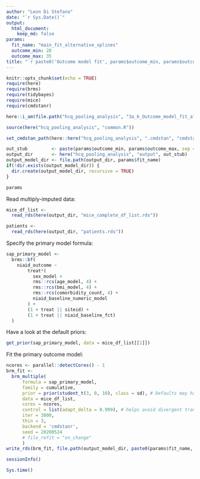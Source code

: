 ```yaml
---
author: "Leon Di Stefano"
date: "`r Sys.Date()`"
output: 
  html_document:
    keep_md: false
params:
  fit_name: "main_fit_alternative_splines"
  outcome_min: 28
  outcome_max: 35
title: "`r paste0('Outcome model fit', params$outcome_min, params$outcome_max, params$fit_name, sep = '-')`"
---
```


```r
knitr::opts_chunk$set(echo = TRUE)
require(here)
require(brms)
require(tidybayes)
require(mice)
require(cmdstanr)

here::i_am(file.path("hcq_pooling_analysis", "3a_6_Outcome_model_fit_alternative_splines.Rmd"))

source(here("hcq_pooling_analysis", "common.R"))

set_cmdstan_path(here::here("hcq_pooling_analysis", ".cmdstan", "cmdstan-2.27.0"))

out_stub         <- paste(params$outcome_min, params$outcome_max, sep = '-')
output_dir       <- here("hcq_pooling_analysis", "output", out_stub)
output_model_dir <- file.path(output_dir, params$fit_name)
if(!dir.exists(output_model_dir)) {
  dir.create(output_model_dir, recursive = TRUE)
}
```

```r
params
```

Read multiply-imputed data:

```r
mice_df_list <-
  read_rds(here(output_dir, "mice_complete_df_list.rds"))

patients <-
  read_rds(here(output_dir, "patients.rds"))
```

Specify the primary model formula:

```r
sap_primary_model <-
  brms::bf(
    niaid_outcome ~
        treat*(
          sex_model +
          rms::rcs(age_model, 4) +
          rms::rcs(bmi_model, 4) +
          rms::rcs(comorbidity_count, 4) +
          niaid_baseline_numeric_model
        ) +
        (1 + treat || siteid) +
        (1 + treat || niaid_baseline_fct)
  )
```

Have a look at the default priors:

```r
get_prior(sap_primary_model, data = mice_df_list[[1]])
```

Fit the primary outcome model:

```r
ncores <- parallel::detectCores() - 1
brm_fit <-
  brm_multiple(
      formula = sap_primary_model,
      family = cumulative,
      prior = prior(student_t(3, 0, 10), class = sd), # Defaults may have changed—SAP has broader priors
      data = mice_df_list,
      cores = ncores,
      control = list(adapt_delta = 0.999), # helps avoid divergent transitions 
      iter = 3000,
      thin = 3,
      backend = 'cmdstanr',
      seed = 20200524
      # file_refit = "on_change"
      )
write_rds(brm_fit, file.path(output_model_dir, paste0(params$fit_name, ".rds")))
```


```r
sessionInfo()
```



```r
Sys.time()
```

